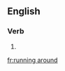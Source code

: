 ==English==

===Verb===
{{head|en|present participle}}

# {{present participle of|run around|lang=en|nocat=1}}

[[fr:running around]]